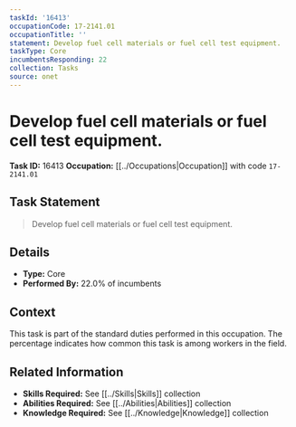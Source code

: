 ```yaml
---
taskId: '16413'
occupationCode: 17-2141.01
occupationTitle: ''
statement: Develop fuel cell materials or fuel cell test equipment.
taskType: Core
incumbentsResponding: 22
collection: Tasks
source: onet
---
```

# Develop fuel cell materials or fuel cell test equipment.

**Task ID:** 16413
**Occupation:** [[../Occupations|Occupation]] with code `17-2141.01`

## Task Statement

> Develop fuel cell materials or fuel cell test equipment.

## Details

- **Type:** Core
- **Performed By:** 22.0% of incumbents

## Context

This task is part of the standard duties performed in this occupation. The percentage indicates how common this task is among workers in the field.

## Related Information

- **Skills Required:** See [[../Skills|Skills]] collection
- **Abilities Required:** See [[../Abilities|Abilities]] collection
- **Knowledge Required:** See [[../Knowledge|Knowledge]] collection
